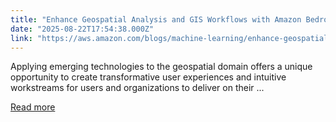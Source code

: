 ```yaml
---
title: "Enhance Geospatial Analysis and GIS Workflows with Amazon Bedrock Capabilities"
date: "2025-08-22T17:54:38.000Z"
link: "https://aws.amazon.com/blogs/machine-learning/enhance-geospatial-analysis-and-gis-workflows-with-amazon-bedrock-capabilities/"
---
```


Applying emerging technologies to the geospatial domain offers a unique opportunity to create transformative user experiences and intuitive workstreams for users and organizations to deliver on their ...

[Read more](https://aws.amazon.com/blogs/machine-learning/enhance-geospatial-analysis-and-gis-workflows-with-amazon-bedrock-capabilities/)
